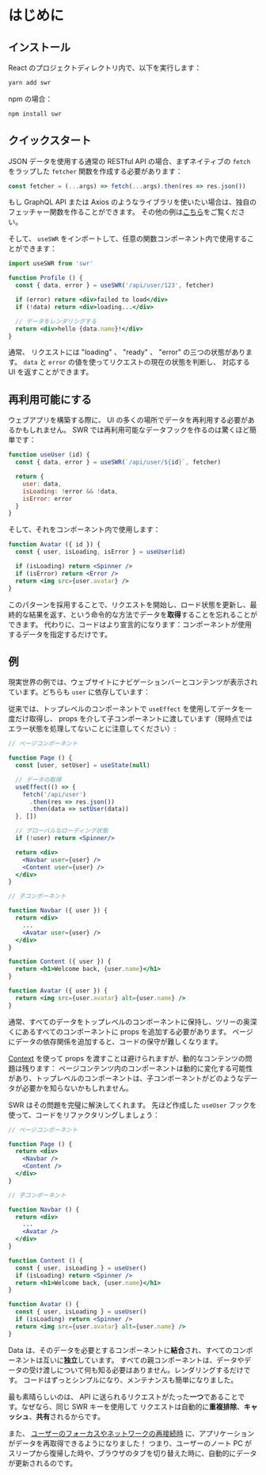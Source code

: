 
# はじめに

## インストール

React のプロジェクトディレクトリ内で、以下を実行します：

```bash
yarn add swr
```

npm の場合：

```bash
npm install swr
```

## クイックスタート

JSON データを使用する通常の RESTful API の場合、まずネイティブの `fetch` をラップした `fetcher` 関数を作成する必要があります：

```jsx
const fetcher = (...args) => fetch(...args).then(res => res.json())
```

<Callout emoji="💡">
  もし GraphQL API または Axios のようなライブラリを使いたい場合は、独自のフェッチャー関数を作ることができます。
  その他の例は<Link href="/docs/data-fetching"><a href="/docs/data-fetching">こちら</a></Link>をご覧ください。
</Callout>

そして、 `useSWR` をインポートして、任意の関数コンポーネント内で使用することができます：

```jsx
import useSWR from 'swr'

function Profile () {
  const { data, error } = useSWR('/api/user/123', fetcher)

  if (error) return <div>failed to load</div>
  if (!data) return <div>loading...</div>

  // データをレンダリングする
  return <div>hello {data.name}!</div>
}
```

通常、 リクエストには "loading" 、 "ready" 、 "error" の三つの状態があります。 `data` と `error` の値を使ってリクエストの現在の状態を判断し、
対応する UI を返すことができます。

## 再利用可能にする

ウェブアプリを構築する際に、 UI の多くの場所でデータを再利用する必要があるかもしれません。 SWR では再利用可能なデータフックを作るのは驚くほど簡単です：

```jsx
function useUser (id) {
  const { data, error } = useSWR(`/api/user/${id}`, fetcher)

  return {
    user: data,
    isLoading: !error && !data,
    isError: error
  }
}
```

そして、それをコンポーネント内で使用します：

```jsx
function Avatar ({ id }) {
  const { user, isLoading, isError } = useUser(id)

  if (isLoading) return <Spinner />
  if (isError) return <Error />
  return <img src={user.avatar} />
}
```

このパターンを採用することで、リクエストを開始し、ロード状態を更新し、最終的な結果を返す、という命令的な方法でデータを**取得**することを忘れることができます。
代わりに、コードはより宣言的になります：コンポーネントが使用するデータを指定するだけです。

## 例

現実世界の例では、ウェブサイトにナビゲーションバーとコンテンツが表示されています。どちらも `user` に依存しています：


<div className="mt-8">
  <Welcome/>
</div>

従来では、トップレベルのコンポーネントで `useEffect` を使用してデータを一度だけ取得し、 props を介して子コンポーネントに渡しています（現時点ではエラー状態を処理してないことに注意してください）:

```jsx {7-11,17-18,27}
// ページコンポーネント

function Page () {
  const [user, setUser] = useState(null)

  // データの取得
  useEffect(() => {
    fetch('/api/user')
      .then(res => res.json())
      .then(data => setUser(data))
  }, [])

  // グローバルなローディング状態
  if (!user) return <Spinner/>

  return <div>
    <Navbar user={user} />
    <Content user={user} />
  </div>
}

// 子コンポーネント

function Navbar ({ user }) {
  return <div>
    ...
    <Avatar user={user} />
  </div>
}

function Content ({ user }) {
  return <h1>Welcome back, {user.name}</h1>
}

function Avatar ({ user }) {
  return <img src={user.avatar} alt={user.name} />
}
```

通常、すべてのデータをトップレベルのコンポーネントに保持し、ツリーの奥深くにあるすべてのコンポーネントに props を追加する必要があります。
ページにデータの依存関係を追加すると、コードの保守が難しくなります。

[Context](https://reactjs.org/docs/context.html) を使って props を渡すことは避けられますが、動的なコンテンツの問題は残ります：
ページコンテンツ内のコンポーネントは動的に変化する可能性があり、トップレベルのコンポーネントは、子コンポーネントがどのようなデータが必要かを知らないかもしれません。

SWR はその問題を完璧に解決してくれます。 先ほど作成した `useUser` フックを使って、コードをリファクタリングしましょう：

```jsx {20,26}
// ページコンポーネント

function Page () {
  return <div>
    <Navbar />
    <Content />
  </div>
}

// 子コンポーネント

function Navbar () {
  return <div>
    ...
    <Avatar />
  </div>
}

function Content () {
  const { user, isLoading } = useUser()
  if (isLoading) return <Spinner />
  return <h1>Welcome back, {user.name}</h1>
}

function Avatar () {
  const { user, isLoading } = useUser()
  if (isLoading) return <Spinner />
  return <img src={user.avatar} alt={user.name} />
}
```

Data は、そのデータを必要とするコンポーネントに**結合**され、すべてのコンポーネントは互いに**独立**しています。
すべての親コンポーネントは、データやデータの受け渡しについて何も知る必要はありません。レンダリングするだけです。
コードはずっとシンプルになり、メンテナンスも簡単になりました。

最も素晴らしいのは、 API に送られるリクエストがたった**一つ**であることです。なぜなら、同じ SWR キーを使用して
リクエストは自動的に**重複排除**、**キャッシュ**、**共有**されるからです。

また、 [ユーザーのフォーカスやネットワークの再接続時](/docs/revalidation) に、アプリケーションがデータを再取得できるようになりました！
つまり、ユーザーのノート PC がスリープから復帰した時や、ブラウザのタブを切り替えた時に、自動的にデータが更新されるのです。
